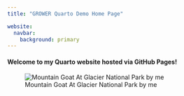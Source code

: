 ```yaml
---
title: "GROWER Quarto Demo Home Page"

website:
  navbar:
    background: primary
---
```


#### Welcome to my Quarto website hosted via GitHub Pages!

![Mountain Goat At Glacier National Park by me](images/GOAT.png)
